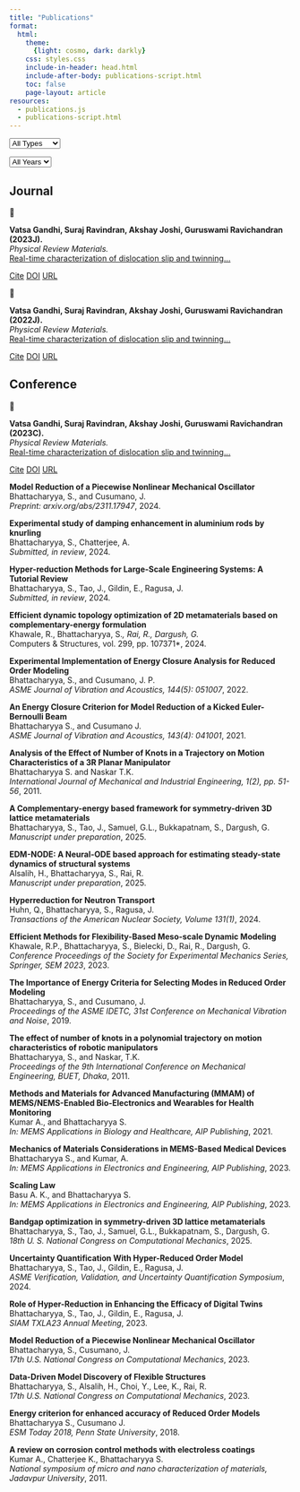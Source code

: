 ```yaml
---
title: "Publications"
format:
  html:
    theme:
      {light: cosmo, dark: darkly}
    css: styles.css
    include-in-header: head.html
    include-after-body: publications-script.html
    toc: false
    page-layout: article
resources:
  - publications.js
  - publications-script.html
---
```


::: pub-controls
<select id="pub-type"> <option value="">All Types</option> <option>Journal</option> <option>Conference</option> <option>Preprint</option> </select>

<select id="pub-year"> <option value="">All Years</option> <option>2023</option> <option>2022</option> </select>
:::

<!-- your publications table starts here … -->
## Journal
:::: {.pub-item data-year="2023" data-type="Journal"}
[📄]{.pub-icon}

::: pub-content
**Vatsa Gandhi, Suraj Ravindran, Akshay Joshi, Guruswami Ravichandran (2023J).**\
*Physical Review Materials.*\
[Real-time characterization of dislocation slip and twinning…](https://doi.org/...){target="_blank"}

[Cite](#){.btn .btn-primary} [DOI](https://doi.org/...){.btn .btn-outline target="_blank"} [URL](https://example.com){.btn .btn-outline target="_blank"}
:::
::::

:::: {.pub-item data-year="2022" data-type="Journal"}
[📄]{.pub-icon}

::: pub-content
**Vatsa Gandhi, Suraj Ravindran, Akshay Joshi, Guruswami Ravichandran (2022J).**\
*Physical Review Materials.*\
[Real-time characterization of dislocation slip and twinning…](https://doi.org/...){target="_blank"}

[Cite](#){.btn .btn-primary} [DOI](https://doi.org/...){.btn .btn-outline target="_blank"} [URL](https://example.com){.btn .btn-outline target="_blank"}
:::
::::
## Conference
:::: {.pub-item data-year="2023" data-type="Conference"}
[📄]{.pub-icon}

::: pub-content
**Vatsa Gandhi, Suraj Ravindran, Akshay Joshi, Guruswami Ravichandran (2023C).**\
*Physical Review Materials.*\
[Real-time characterization of dislocation slip and twinning…](https://doi.org/...){target="_blank"}

[Cite](#){.btn .btn-primary} [DOI](https://doi.org/...){.btn .btn-outline target="_blank"} [URL](https://example.com){.btn .btn-outline target="_blank"}
:::
::::

::: { .pub-entry type="Preprint" year="2024" }
**Model Reduction of a Piecewise Nonlinear Mechanical Oscillator**  
Bhattacharyya, S., and Cusumano, J.  
*Preprint: arxiv.org/abs/2311.17947*, 2024.
:::

::: { .pub-entry type="Preprint" year="2024" }
**Experimental study of damping enhancement in aluminium rods by knurling**  
Bhattacharyya, S., Chatterjee, A.  
*Submitted, in review*, 2024.
:::

::: { .pub-entry type="Preprint" year="2024" }
**Hyper-reduction Methods for Large-Scale Engineering Systems: A Tutorial Review**  
Bhattacharyya, S., Tao, J., Gildin, E., Ragusa, J.  
*Submitted, in review*, 2024.
:::

::: { .pub-entry type="Journal" year="2024" }
**Efficient dynamic topology optimization of 2D metamaterials based on complementary-energy formulation**  
Khawale, R., Bhattacharyya, S.*, Rai, R., Dargush, G.  
*Computers & Structures, vol. 299, pp. 107371*, 2024.
:::

::: { .pub-entry type="Journal" year="2022" }
**Experimental Implementation of Energy Closure Analysis for Reduced Order Modeling**  
Bhattacharyya, S., and Cusumano, J. P.  
*ASME Journal of Vibration and Acoustics, 144(5): 051007*, 2022.
:::

::: { .pub-entry type="Journal" year="2021" }
**An Energy Closure Criterion for Model Reduction of a Kicked Euler-Bernoulli Beam**  
Bhattacharyya S., and Cusumano J.  
*ASME Journal of Vibration and Acoustics, 143(4): 041001*, 2021.
:::

::: { .pub-entry type="Journal" year="2011" }
**Analysis of the Effect of Number of Knots in a Trajectory on Motion Characteristics of a 3R Planar Manipulator**  
Bhattacharyya S. and Naskar T.K.  
*International Journal of Mechanical and Industrial Engineering, 1(2), pp. 51-56*, 2011.
:::

::: { .pub-entry type="Preprint" year="2025" }
**A Complementary-energy based framework for symmetry-driven 3D lattice metamaterials**  
Bhattacharyya, S., Tao, J., Samuel, G.L., Bukkapatnam, S., Dargush, G.  
*Manuscript under preparation*, 2025.
:::

::: { .pub-entry type="Preprint" year="2025" }
**EDM-NODE: A Neural-ODE based approach for estimating steady-state dynamics of structural systems**  
Alsalih, H., Bhattacharyya, S., Rai, R.  
*Manuscript under preparation*, 2025.
:::

::: { .pub-entry type="Conference" year="2024" }
**Hyperreduction for Neutron Transport**  
Huhn, Q., Bhattacharyya, S., Ragusa, J.  
*Transactions of the American Nuclear Society, Volume 131(1)*, 2024.
:::

::: { .pub-entry type="Conference" year="2023" }
**Efficient Methods for Flexibility-Based Meso-scale Dynamic Modeling**  
Khawale, R.P., Bhattacharyya, S., Bielecki, D., Rai, R., Dargush, G.  
*Conference Proceedings of the Society for Experimental Mechanics Series, Springer, SEM 2023*, 2023.
:::

::: { .pub-entry type="Conference" year="2019" }
**The Importance of Energy Criteria for Selecting Modes in Reduced Order Modeling**  
Bhattacharyya, S., and Cusumano, J.  
*Proceedings of the ASME IDETC, 31st Conference on Mechanical Vibration and Noise*, 2019.
:::

::: { .pub-entry type="Conference" year="2011" }
**The effect of number of knots in a polynomial trajectory on motion characteristics of robotic manipulators**  
Bhattacharyya, S., and Naskar, T.K.  
*Proceedings of the 9th International Conference on Mechanical Engineering, BUET, Dhaka*, 2011.
:::

::: { .pub-entry type="Book Chapter" year="2021" }
**Methods and Materials for Advanced Manufacturing (MMAM) of MEMS/NEMS-Enabled Bio-Electronics and Wearables for Health Monitoring**  
Kumar A., and Bhattacharyya S.  
*In: MEMS Applications in Biology and Healthcare, AIP Publishing*, 2021.
:::

::: { .pub-entry type="Book Chapter" year="2023" }
**Mechanics of Materials Considerations in MEMS-Based Medical Devices**  
Bhattacharyya S., and Kumar, A.  
*In: MEMS Applications in Electronics and Engineering, AIP Publishing*, 2023.
:::

::: { .pub-entry type="Book Chapter" year="2023" }
**Scaling Law**  
Basu A. K., and Bhattacharyya S.  
*In: MEMS Applications in Electronics and Engineering, AIP Publishing*, 2023.
:::

::: { .pub-entry type="Conference Presentation" year="2025" }
**Bandgap optimization in symmetry-driven 3D lattice metamaterials**  
Bhattacharyya, S., Tao, J., Samuel, G.L., Bukkapatnam, S., Dargush, G.  
*18th U. S. National Congress on Computational Mechanics*, 2025.
:::

::: { .pub-entry type="Conference Presentation" year="2024" }
**Uncertainty Quantification With Hyper-Reduced Order Model**  
Bhattacharyya, S., Tao, J., Gildin, E., Ragusa, J.  
*ASME Verification, Validation, and Uncertainty Quantification Symposium*, 2024.
:::

::: { .pub-entry type="Conference Presentation" year="2023" }
**Role of Hyper-Reduction in Enhancing the Efficacy of Digital Twins**  
Bhattacharyya, S., Tao, J., Gildin, E., Ragusa, J.  
*SIAM TXLA23 Annual Meeting*, 2023.
:::

::: { .pub-entry type="Conference Presentation" year="2023" }
**Model Reduction of a Piecewise Nonlinear Mechanical Oscillator**  
Bhattacharyya, S., Cusumano, J.  
*17th U.S. National Congress on Computational Mechanics*, 2023.
:::

::: { .pub-entry type="Conference Presentation" year="2023" }
**Data-Driven Model Discovery of Flexible Structures**  
Bhattacharyya, S., Alsalih, H., Choi, Y., Lee, K., Rai, R.  
*17th U.S. National Congress on Computational Mechanics*, 2023.
:::

::: { .pub-entry type="Conference Presentation" year="2018" }
**Energy criterion for enhanced accuracy of Reduced Order Models**  
Bhattacharyya S., Cusumano J.  
*ESM Today 2018, Penn State University*, 2018.
:::

::: { .pub-entry type="Conference Presentation" year="2011" }
**A review on corrosion control methods with electroless coatings**  
Kumar A., Chatterjee K., Bhattacharyya S.  
*National symposium of micro and nano characterization of materials, Jadavpur University*, 2011.
:::
